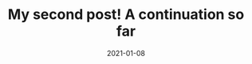 ---
title: My second post! A continuation so far
slug: my-second-post
date: 2021-01-08
featureImage: waves.jpg
excerpt: Lorem ipsum dolor sit amet, consectetur adipiscing elit. Etiam non aliquet erat. Donec quis fermentum libero. Aliquam scelerisque, purus non.
---